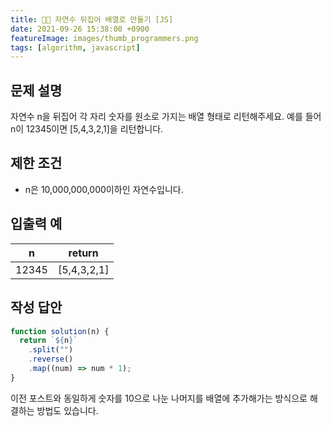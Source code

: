 ```yaml
---
title: 🤸🏿 자연수 뒤집어 배열로 만들기 [JS]
date: 2021-09-26 15:38:00 +0900
featureImage: images/thumb_programmers.png
tags: [algorithm, javascript]
---
```


## 문제 설명

자연수 n을 뒤집어 각 자리 숫자를 원소로 가지는 배열 형태로 리턴해주세요.
예를 들어 n이 12345이면 [5,4,3,2,1]을 리턴합니다.

## 제한 조건

- n은 10,000,000,000이하인 자연수입니다.

## 입출력 예

| n     | return      |
| ----- | ----------- |
| 12345 | [5,4,3,2,1] |

## 작성 답안

```js
function solution(n) {
  return `${n}`
    .split("")
    .reverse()
    .map((num) => num * 1);
}
```

이전 포스트와 동일하게 숫자를 10으로 나눈 나머지를 배열에 추가해가는 방식으로 해결하는 방법도 있습니다.
